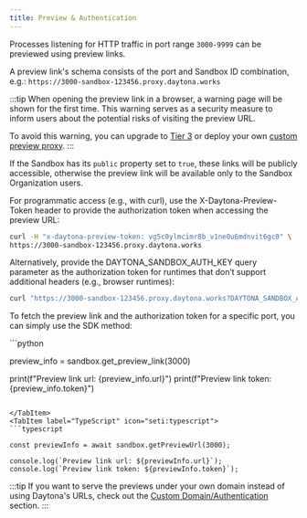 ```yaml
---
title: Preview & Authentication
---
```



Processes listening for HTTP traffic in port range `3000-9999` can be previewed using preview links.

A preview link's schema consists of the port and Sandbox ID combination, e.g.:
`https://3000-sandbox-123456.proxy.daytona.works`

:::tip
When opening the preview link in a browser, a warning page will be shown for the first time.
This warning serves as a security measure to inform users about the potential risks of visiting the preview URL.

To avoid this warning, you can upgrade to [Tier 3](/docs/en/limits) or deploy your own [custom preview proxy](/docs/en/custom-domain-authentication).
:::

If the Sandbox has its `public` property set to `true`, these links will be publicly accessible, otherwise the preview link will be available only to the Sandbox Organization users.

For programmatic access (e.g., with curl), use the X-Daytona-Preview-Token header to provide the authorization token when accessing the preview URL:

```bash
curl -H "x-daytona-preview-token: vg5c0ylmcimr8b_v1ne0u6mdnvit6gc0" \
https://3000-sandbox-123456.proxy.daytona.works
```

Alternatively, provide the DAYTONA_SANDBOX_AUTH_KEY query parameter as the authorization token for runtimes that don’t support additional headers (e.g., browser runtimes):
```bash
curl "https://3000-sandbox-123456.proxy.daytona.works?DAYTONA_SANDBOX_AUTH_KEY=vg5c0ylmcimr8b_v1ne0u6mdnvit6gc0"
```

To fetch the preview link and the authorization token for a specific port, you can simply use the SDK method:

<Tabs>
<TabItem label="Python" icon="seti:python">
```python

preview_info = sandbox.get_preview_link(3000)

print(f"Preview link url: {preview_info.url}")
print(f"Preview link token: {preview_info.token}")

```

</TabItem>
<TabItem label="TypeScript" icon="seti:typescript">
```typescript

const previewInfo = await sandbox.getPreviewUrl(3000);

console.log(`Preview link url: ${previewInfo.url}`);
console.log(`Preview link token: ${previewInfo.token}`);

```

</TabItem>
</Tabs>

:::tip
If you want to serve the previews under your own domain instead of using Daytona's URLs, check out the [Custom Domain/Authentication](/docs/en/custom-domain-authentication) section.
:::
